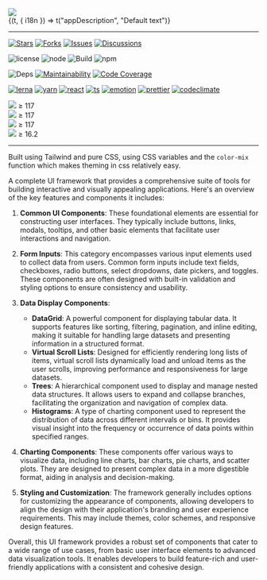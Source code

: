 
<Meta title="Introduction" />

<div className="flex gap-lg">
  <div>
    <img src="poster.png" className="h-16" />
    <Subtitle>
    <div style={{marginInlineStart:"5.25rem"}}>
      <Translation>
        {(t, { i18n }) => t("appDescription", "Default text")}
      </Translation>
      </div>
    </Subtitle>

  </div>
</div>

<hr />

[![Stars](https://img.shields.io/github/stars/adarshpastakia/react-fabric.svg?logoColor=blue&style=social&logo=github "GitHub Stars")](https://github.com/adarshpastakia/react-fabric/stargazers)
[![Forks](https://img.shields.io/github/forks/adarshpastakia/react-fabric.svg?logoColor=blue&style=social&logo=github "GitHub Forks")](https://github.com/adarshpastakia/react-fabric/network/members)
[![Issues](https://img.shields.io/github/issues/adarshpastakia/react-fabric.svg?logoColor=blue&style=social&logo=github "GitHub Issues")](https://github.com/adarshpastakia/react-fabric/issues)
[![Discussions](https://img.shields.io/github/discussions/adarshpastakia/react-fabric?style=social&logo=github&logoColor=blue "GitHub Discussions")](https://github.com/adarshpastakia/react-fabric/discussions)

![license](https://img.shields.io/badge/license-MIT-blue.svg?style=flat-square&labelColor=333&logo=none)
![node](https://img.shields.io/github/package-json/minNode/adarshpastakia/react-fabric?logo=node.js&logoColor=white&label=node&color=5FA04E)
![Build](https://img.shields.io/github/actions/workflow/status/adarshpastakia/react-fabric/build.yml?style=flat-square&logo=github&labelColor=333&label=build)
![npm](https://img.shields.io/npm/v/%40react-fabric%2Fcore?style=flat-square&logo=npm&labelColor=333&label=release&color=CB3837)

![Deps](https://img.shields.io/librariesio/github/adarshpastakia/react-fabric?style=flat-square&logo=libraries.io&logoColor=fff&labelColor=333&label=dependencies)
[![Maintainability](https://qlty.sh/badges/6e1b5fbc-a45d-44b3-a7ec-63f00fb29acc/maintainability.svg)](https://qlty.sh/gh/adarshpastakia/projects/react-fabric)
[![Code Coverage](https://qlty.sh/badges/6e1b5fbc-a45d-44b3-a7ec-63f00fb29acc/test_coverage.svg)](https://qlty.sh/gh/adarshpastakia/projects/react-fabric)

[![lerna](https://img.shields.io/badge/lerna-677ef8.svg?style=flat-square&labelColor=333&logo=lerna)](https://lerna.js.org/)
[![yarn](https://img.shields.io/badge/yarn-2C8EBB.svg?style=flat-square&labelColor=333&logo=yarn)](https://yarnpkg.com/)
[![react](https://img.shields.io/badge/react-61DAFB.svg?style=flat-square&labelColor=333&logo=react)](http://reactjs.org/)
[![ts](https://img.shields.io/badge/typescript-3178C6.svg?style=flat-square&labelColor=333&logo=typescript)](https://typescriptlang.org/)
[![emotion](https://img.shields.io/badge/tailwindcss-06B6D4.svg?style=flat-square&labelColor=333&logo=tailwindcss)](https://tailwindcss.com/)
[![prettier](https://img.shields.io/badge/prettier-EA4C89.svg?style=flat-square&labelColor=333&logo=prettier)](https://prettier.io/)
[![codeclimate](https://img.shields.io/badge/code%20climate-272425.svg?style=flat-square&labelColor=333&logo=code%20climate)](http://codeclimate.com/)

<div className="inline-flex gap-2 flex-nowrap items-center rounded outline leading-none overflow-hidden">
  <img src="browser/chrome.png" className="h-6 p-1 bg-dark" />
  <span className="text-lg leading-none pe-2 font-medium font-mono">≥ 117</span>
</div>
<div className="inline-flex gap-2 flex-nowrap items-center rounded outline">
  <img src="browser/firefox.png" className="h-6 p-1 bg-dark" />
  <span className="text-lg leading-none pe-2 font-medium font-mono">≥ 117</span>
</div>
<div className="inline-flex gap-2 flex-nowrap items-center rounded outline">
  <img src="browser/edge.png" className="h-6 p-1 bg-dark" />
  <span className="text-lg leading-none pe-2 font-medium font-mono">≥ 117</span>
</div>
<div className="inline-flex gap-2 flex-nowrap items-center rounded outline">
  <img src="browser/safari.png" className="h-6 p-1 bg-dark" />
  <span className="text-lg leading-none pe-2 font-medium font-mono">
    <span>≥ 16.2</span>
  </span>
</div>

<hr />

Built using Tailwind and pure CSS, using CSS variables and the `color-mix` function which makes theming in css relatively easy.

A complete UI framework that provides a comprehensive suite of tools for building interactive and visually appealing applications. Here's an overview of the key features and components it includes:

1. **Common UI Components**: These foundational elements are essential for constructing user interfaces. They typically include buttons, links, modals, tooltips, and other basic elements that facilitate user interactions and navigation.

2. **Form Inputs**: This category encompasses various input elements used to collect data from users. Common form inputs include text fields, checkboxes, radio buttons, select dropdowns, date pickers, and toggles. These components are often designed with built-in validation and styling options to ensure consistency and usability.

3. **Data Display Components**:

   - **DataGrid**: A powerful component for displaying tabular data. It supports features like sorting, filtering, pagination, and inline editing, making it suitable for handling large datasets and presenting information in a structured format.
   - **Virtual Scroll Lists**: Designed for efficiently rendering long lists of items, virtual scroll lists dynamically load and unload items as the user scrolls, improving performance and responsiveness for large datasets.
   - **Trees**: A hierarchical component used to display and manage nested data structures. It allows users to expand and collapse branches, facilitating the organization and navigation of complex data.
   - **Histograms**: A type of charting component used to represent the distribution of data across different intervals or bins. It provides visual insight into the frequency or occurrence of data points within specified ranges.

4. **Charting Components**: These components offer various ways to visualize data, including line charts, bar charts, pie charts, and scatter plots. They are designed to present complex data in a more digestible format, aiding in analysis and decision-making.

5. **Styling and Customization**: The framework generally includes options for customizing the appearance of components, allowing developers to align the design with their application's branding and user experience requirements. This may include themes, color schemes, and responsive design features.

Overall, this UI framework provides a robust set of components that cater to a wide range of use cases, from basic user interface elements to advanced data visualization tools. It enables developers to build feature-rich and user-friendly applications with a consistent and cohesive design.
